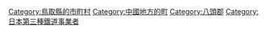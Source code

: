 {{Commonscat|Wakasa, Tottori}}
{{Catmore}}

{{DEFAULTSORT:Wakasa}}
[[Category:鳥取縣的市町村|Category:鳥取縣的市町村]]
[[Category:中國地方的町|Category:中國地方的町]]
[[Category:八頭郡|Category:八頭郡]]
[[Category:日本第三種鐵道事業者|Category:日本第三種鐵道事業者]]